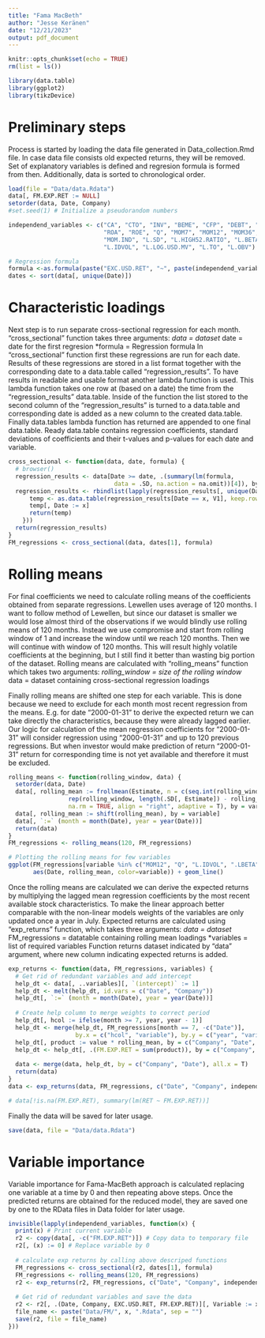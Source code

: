 ```yaml
---
title: "Fama MacBeth"
author: "Jesse Keränen"
date: "12/21/2023"
output: pdf_document
---
```


```r
knitr::opts_chunk$set(echo = TRUE)
rm(list = ls())

library(data.table)
library(ggplot2)
library(tikzDevice)
```

# Preliminary steps

Process is started by loading the data file generated in Data_collection.Rmd file. In case data file consists old expected returns, they will be removed. Set of explanatory variables is defined and regresion formula is formed from then. Additionally, data is sorted to chronological order.
```r
load(file = "Data/data.Rdata")
data[, FM.EXP.RET := NULL]
setorder(data, Date, Company)
#set.seed(1) # Initialize a pseudorandom numbers

independend_variables <- c("CA", "CTO", "INV", "BEME", "CFP", "DEBT", "SP", "EP",
                           "ROA", "ROE", "Q", "MOM7", "MOM12", "MOM36", "MOM2",
                           "MOM.IND", "L.SD", "L.HIGH52.RATIO", "L.BETA",
                           "L.IDVOL", "L.LOG.USD.MV", "L.TO", "L.OBV")

# Regression formula
formula <-as.formula(paste("EXC.USD.RET", "~", paste(independend_variables, collapse = " + "))) 
dates <- sort(data[, unique(Date)])
```

# Characteristic loadings

Next step is to run separate cross-sectional regression for each month. "cross_sectional" function takes three arguments:
*data = dataset
*date = date for the first regresion
*formula = Regression formula
In "cross_sectional" function first these regressions are run for each date. Results of these regressions are stored in a list format together with the corresponding date to a data.table called "regression_results". To have results in readable and usable format another lambda function is used. This lambda function takes one row at (based on a date) the time from the "regression_results" data.table. Inside of the function the list stored to the second column of the "regression_results" is turned to a data.table and corresponding date is added as a new column to the created data.table. Finally data.tables lambda function has returned are appended to one final data.table. Ready data.table contains regression coefficients, standard deviations of coefficients and their t-values and p-values for each date and variable. 
```r
cross_sectional <- function(data, date, formula) {
  # browser()
  regression_results <- data[Date >= date, .(summary(lm(formula, 
                              data = .SD, na.action = na.omit))[4]), by = Date]
  regression_results <- rbindlist(lapply(regression_results[, unique(Date)], function(x){
      temp <- as.data.table(regression_results[Date == x, V1], keep.rownames = "variable")
      temp[, Date := x]
      return(temp)
    }))
  return(regression_results)
}
FM_regressions <- cross_sectional(data, dates[1], formula)
```

# Rolling means

For final coefficients we need to calculate rolling means of the coefficients obtained from separate regressions. Lewellen uses average of 120 months. I want to follow method of Lewellen, but since our dataset is smaller we would lose almost third of the observations if we would blindly use rolling means of 120 months. Instead we use compromise and start from rolling window of 1 and increase the window until we reach 120 months. Then we will continue with window of 120 months. This will result highly volatile coefficients at the beginning, but I still find it better than wasting big portion of the dataset. Rolling means are calculated with "rolling_means" function which takes two arguments:
*rolling_window = size of the rolling window
*data = dataset containing cross-sectional regression loadings

Finally rolling means are shifted one step for each variable. This is done because we need to exclude for each month most recent regression from the means. E.g. for date "2000-01-31" to derive the expected return we can take directly the characteristics, because they were already lagged earlier. Our logic for calculation of the mean regression coefficients for "2000-01-31" will consider regression using "2000-01-31" and up to 120 previous regressions. But when investor would make prediction of return "2000-01-31" return for corresponding time is not yet available and therefore it must be excluded.  
```r
rolling_means <- function(rolling_window, data) {
  setorder(data, Date)
  data[, rolling_mean := frollmean(Estimate, n = c(seq.int(rolling_window),
                 rep(rolling_window, length(.SD[, Estimate]) - rolling_window)),
                 na.rm = TRUE, align = "right", adaptive = T), by = variable]
  data[, rolling_mean := shift(rolling_mean), by = variable]
  data[, `:=` (month = month(Date), year = year(Date))]
  return(data)
}
FM_regressions <- rolling_means(120, FM_regressions)

# Plotting the rolling means for few variables
ggplot(FM_regressions[variable %in% c("MOM12", "Q", "L.IDVOL", ".LBETA")],
       aes(Date, rolling_mean, color=variable)) + geom_line()
```

Once the rolling means are calculated we can derive the expected returns by multiplying the lagged mean regression coefficients by the most recent available stock characteristics. To make the linear approach better comparable with the non-linear models weights of the variables are only updated once a year in July. Expected returns are calculated using "exp_returns" function, which takes three arguments: 
*data = dataset
*FM_regressions = datatable containing rolling mean loadings
*variables = list of required variables
Function returns dataset indicated by "data" argument, where new column indicating expected returns is added.
```r
exp_returns <- function(data, FM_regressions, variables) {
  # Get rid of redundant variables and add intercept 
  help_dt <- data[, ..variables][, `(intercept)` := 1]
  help_dt <- melt(help_dt, id.vars = c("Date", "Company"))
  help_dt[, `:=` (month = month(Date), year = year(Date))]
  
  # Create help column to merge weights to correct period 
  help_dt[, hcol := ifelse(month >= 7, year, year - 1)]
  help_dt <- merge(help_dt, FM_regressions[month == 7, -c("Date")],
                   by.x = c("hcol", "variable"), by.y = c("year", "variable"))
  help_dt[, product := value * rolling_mean, by = c("Company", "Date", "variable")]
  help_dt <- help_dt[, .(FM.EXP.RET = sum(product)), by = c("Company", "Date")]
  
  data <- merge(data, help_dt, by = c("Company", "Date"), all.x = T)
  return(data)
}
data <- exp_returns(data, FM_regressions, c("Date", "Company", independend_variables))

# data[!is.na(FM.EXP.RET), summary(lm(RET ~ FM.EXP.RET))]
```

Finally the data will be saved for later usage.
```r
save(data, file = "Data/data.Rdata")
```

# Variable importance

Variable importance for Fama-MacBeth approach is calculated replacing one variable at a time by 0 and then repeating above steps. Once the predicted returns are obtained for the reduced model, they are saved one by one to the RData files in Data folder for later usage.
```r
invisible(lapply(independend_variables, function(x) {
  print(x) # Print current variable
  r2 <- copy(data[, -c("FM.EXP.RET")]) # Copy data to temporary file
  r2[, (x) := 0] # Replace variable by 0
  
  # calculate exp returns by calling above descriped functions
  FM_regressions <- cross_sectional(r2, dates[1], formula)
  FM_regressions <- rolling_means(120, FM_regressions)
  r2 <- exp_returns(r2, FM_regressions, c("Date", "Company", independend_variables))
  
  # Get rid of redundant variables and save the data
  r2 <- r2[, .(Date, Company, EXC.USD.RET, FM.EXP.RET)][, Variable := x]
  file_name <- paste("Data/FM/", x, ".Rdata", sep = "")
  save(r2, file = file_name)
}))
```


